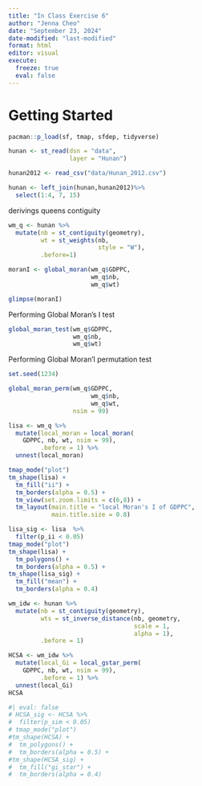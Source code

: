 ```yaml
---
title: "In Class Exercise 6"
author: "Jenna Cheo"
date: "September 23, 2024"
date-modified: "last-modified"
format: html
editor: visual
execute: 
  freeze: true
  eval: false
---
```


# Getting Started

```r
pacman::p_load(sf, tmap, sfdep, tidyverse)
```

```r
hunan <- st_read(dsn = "data",
                 layer = "Hunan")
```

```r
hunan2012 <- read_csv("data/Hunan_2012.csv")
```

```r
hunan <- left_join(hunan,hunan2012)%>%
  select(1:4, 7, 15)
```

derivings queens contiguity

```r
wm_q <- hunan %>%
  mutate(nb = st_contiguity(geometry),
         wt = st_weights(nb,
                         style = "W"),
         .before=1)
```

```r
moranI <- global_moran(wm_q$GDPPC,
                       wm_q$nb,
                       wm_q$wt)

glimpse(moranI)
```

Performing Global Moran's I test

```r
global_moran_test(wm_q$GDPPC,
                  wm_q$nb,
                  wm_q$wt)
```

Performing Global Moran'I permutation test

```r
set.seed(1234)
```

```r
global_moran_perm(wm_q$GDPPC,
                       wm_q$nb,
                       wm_q$wt,
                  nsim = 99)
```

```r
lisa <- wm_q %>% 
  mutate(local_moran = local_moran(
    GDPPC, nb, wt, nsim = 99),
         .before = 1) %>%
  unnest(local_moran)
```

```r
tmap_mode("plot")
tm_shape(lisa) +
  tm_fill("ii") + 
  tm_borders(alpha = 0.5) +
  tm_view(set.zoom.limits = c(6,8)) +
  tm_layout(main.title = "local Moran's I of GDPPC",
            main.title.size = 0.8)
```

```r
lisa_sig <- lisa  %>%
  filter(p_ii < 0.05)
tmap_mode("plot")
tm_shape(lisa) +
  tm_polygons() +
  tm_borders(alpha = 0.5) +
tm_shape(lisa_sig) +
  tm_fill("mean") + 
  tm_borders(alpha = 0.4)
```

```r
wm_idw <- hunan %>%
  mutate(nb = st_contiguity(geometry),
         wts = st_inverse_distance(nb, geometry,
                                   scale = 1,
                                   alpha = 1),
         .before = 1)
```

```r
HCSA <- wm_idw %>% 
  mutate(local_Gi = local_gstar_perm(
    GDPPC, nb, wt, nsim = 99),
         .before = 1) %>%
  unnest(local_Gi)
HCSA
```

```r
#| eval: false
# HCSA_sig <- HCSA %>%
#  filter(p_sim < 0.05)
# tmap_mode("plot")
#tm_shape(HCSA) +
#  tm_polygons() +
#  tm_borders(alpha = 0.5) +
#tm_shape(HCSA_sig) +
#  tm_fill("gi_star") +
#  tm_borders(alpha = 0.4)
```
